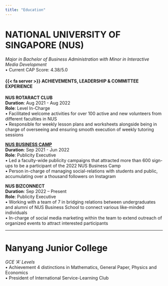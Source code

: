 ```yaml
---
title: "Education"
---
```


# NATIONAL UNIVERSITY OF SINGAPORE (NUS)
*Major in Bachelor of Business Administration with Minor in Interactive Media Development*  
•	Current CAP Score: 4.38/5.0

#### {{< fa server >}} ACHIEVEMENTS, LEADERSHIP & COMMITTEE EXPERIENCE
**NUS ROTARACT CLUB**  
**Duration**: Aug 2021 - Aug 2022  
**Role**: Level In-Charge  
•	Facilitated welcome activities for over 100 active and new volunteers from different faculties in NUS  
•	Responsible for weekly lesson plans and worksheets alongside being in charge of overseeing and ensuring smooth execution of weekly tutoring sessions
 
**[NUS BUSINESS CAMP](https://liyinnng.github.io/school_projects/NBC.html)**	 
**Duration**: Sep 2021 - Jun 2022  
**Role**: Publicity Executive  
•	Led a faculty-wide publicity campaigns that attracted more than 600 sign-ups to be a participant of the 2022 NUS Business Camp  
•	Person in-charge of managing social-relations with students and public, accumulating over a thousand followers on Instagram
 
**NUS BIZCONNECT**  
**Duration**: Sep 2022 – Present  
**Role**: Publicity Executive  								    
•	Working with a team of 7 in bridging relations between undergraduates and alumni of NUS Business School to connect various like-minded individuals  
•	In-charge of social media marketing within the team to extend outreach of organized events to attract interested participants

---

# Nanyang Junior College 
*GCE ‘A’ Levels*  
•	Achievement 4 distinctions in Mathematics, General Paper, Physics and Economics  
•	President of International Service-Learning Club


